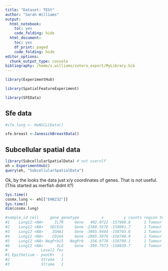 ```yaml
---
title: "Dataset: TESt"
author: "Sarah Williams"
output:
  html_notebook: 
    toc: yes
    code_folding: hide
  html_document:
    toc: yes
    df_print: paged
    code_folding: hide
editor_options:
  chunk_output_type: console
bibliography: /home/s.williams/zotero_export/MyLibrary.bib
---
```



```r

library(ExperimentHub)

library(SpatialFeatureExperiment)

library(SFEData)
```


## Sfe data
```r

#sfe.lung <- HeNSCLCData()

sfe.breast <-JanesickBreastData()

```





## Subcellular spatial data

```r
library(SubcellularSpatialData) # not userulf
eh = ExperimentHub()
query(eh, "SubcellularSpatialData")
```


Ok, by the looks the data just x/y coordinates of genes. That is not useful.
(This started as merfish didnt it?)
```r
Sys.time()
cosmx.lung <- eh[["EH8232"]]
Sys.time()
dim(cosmx.lung)

#sample_id cell     gene genetype          x         y counts region technology                  Level1
#1    Lung12 <NA>     IL7R     Gene   402.0722 -157988.8      1 Tumour      CosMx Tumour area with stroma
#2    Lung12 <NA>   SEC61G     Gene -2389.5576 -158081.7      1 Tumour      CosMx Tumour area with stroma
#3    Lung12 <NA>    IGHA1     Gene -3865.9444 -158703.6      1 Tumour      CosMx Tumour area with stroma
#4    Lung12 <NA>    CD164     Gene -2885.5976 -158748.9      1 Tumour      CosMx Tumour area with stroma
#5    Lung12 <NA> NegPrb15   NegPrb  -356.0778 -158799.1      1 Tumour      CosMx Tumour area with stroma
#6    Lung12 <NA>      IL6     Gene  -399.7973 -158839.7      1 Tumour      CosMx Tumour area with stroma
#               Level2 fov
#1 Epithelium - panCK+   1
#2              Stroma   1
#3              Stroma   1
```



